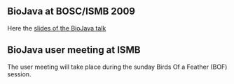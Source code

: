 == BioJava at BOSC/ISMB 2009 ==

Here the [http://www.biojava.org/download/files/bosc2009.pdf slides of the BioJava talk]

== BioJava user meeting at ISMB ==

The user meeting will take place during the sunday Birds Of a Feather (BOF) session.